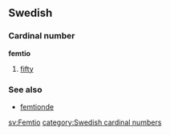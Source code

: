 ==Swedish==
===Cardinal number===
'''femtio'''

#[[fifty]]

===See also===
*[[femtionde]]

[[sv:Femtio]]
[[category:Swedish cardinal numbers]]